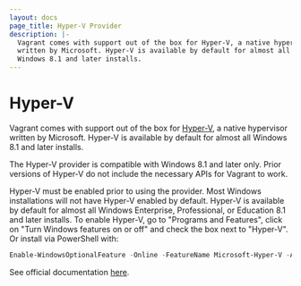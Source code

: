 ```yaml
---
layout: docs
page_title: Hyper-V Provider
description: |-
  Vagrant comes with support out of the box for Hyper-V, a native hypervisor
  written by Microsoft. Hyper-V is available by default for almost all
  Windows 8.1 and later installs.
---
```


# Hyper-V

Vagrant comes with support out of the box for [Hyper-V](https://en.wikipedia.org/wiki/Hyper-V),
a native hypervisor written by Microsoft. Hyper-V is available by default for
almost all Windows 8.1 and later installs.

The Hyper-V provider is compatible with Windows 8.1 and later only. Prior versions
of Hyper-V do not include the necessary APIs for Vagrant to work.

Hyper-V must be enabled prior to using the provider. Most Windows installations
will not have Hyper-V enabled by default. Hyper-V is available by default for
almost all Windows Enterprise, Professional, or Education 8.1 and later installs.
To enable Hyper-V, go to "Programs and Features", click on "Turn Windows
features on or off" and check the box next to "Hyper-V". Or install via
PowerShell with:

```powershell
Enable-WindowsOptionalFeature -Online -FeatureName Microsoft-Hyper-V -All
```

See official documentation [here](https://docs.microsoft.com/en-us/virtualization/hyper-v-on-windows/quick-start/enable-hyper-v).
